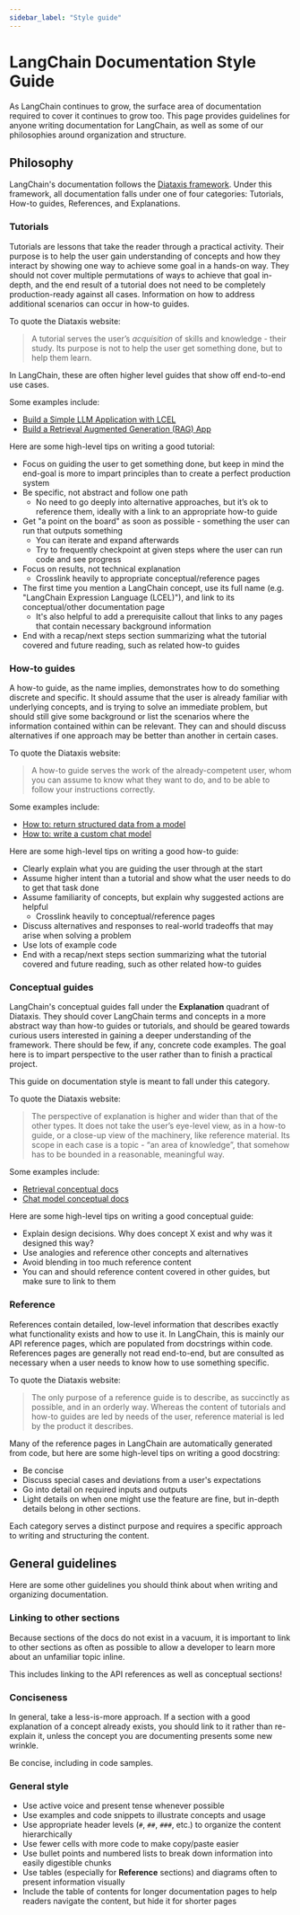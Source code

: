 ```yaml
---
sidebar_label: "Style guide"
---
```


# LangChain Documentation Style Guide

As LangChain continues to grow, the surface area of documentation required to cover it continues to grow too.
This page provides guidelines for anyone writing documentation for LangChain, as well as some of our philosophies around
organization and structure.

## Philosophy

LangChain's documentation follows the [Diataxis framework](https://diataxis.fr).
Under this framework, all documentation falls under one of four categories: Tutorials, How-to guides,
References, and Explanations.

### Tutorials

Tutorials are lessons that take the reader through a practical activity. Their purpose is to help the user
gain understanding of concepts and how they interact by showing one way to achieve some goal in a hands-on way. They should not cover
multiple permutations of ways to achieve that goal in-depth, and the end result of a tutorial does not need to
be completely production-ready against all cases. Information on how to address additional scenarios
can occur in how-to guides.

To quote the Diataxis website:

> A tutorial serves the user’s *acquisition* of skills and knowledge - their study. Its purpose is not to help the user get something done, but to help them learn.

In LangChain, these are often higher level guides that show off end-to-end use cases.

Some examples include:

- [Build a Simple LLM Application with LCEL](/docs/tutorials/llm_chain/)
- [Build a Retrieval Augmented Generation (RAG) App](/docs/tutorials/rag/)
  
Here are some high-level tips on writing a good tutorial:

- Focus on guiding the user to get something done, but keep in mind the end-goal is more to impart principles than to create a perfect production system
- Be specific, not abstract and follow one path
  - No need to go deeply into alternative approaches, but it’s ok to reference them, ideally with a link to an appropriate how-to guide
- Get "a point on the board" as soon as possible - something the user can run that outputs something
  - You can iterate and expand afterwards
  - Try to frequently checkpoint at given steps where the user can run code and see progress
- Focus on results, not technical explanation
  - Crosslink heavily to appropriate conceptual/reference pages
- The first time you mention a LangChain concept, use its full name (e.g. "LangChain Expression Language (LCEL)"), and link to its conceptual/other documentation page
  - It's also helpful to add a prerequisite callout that links to any pages that contain necessary background information
- End with a recap/next steps section summarizing what the tutorial covered and future reading, such as related how-to guides
  
### How-to guides

A how-to guide, as the name implies, demonstrates how to do something discrete and specific.
It should assume that the user is already familiar with underlying concepts, and is trying to solve an immediate problem, but
should still give some background or list the scenarios where the information contained within can be relevant.
They can and should discuss alternatives if one approach may be better than another in certain cases.

To quote the Diataxis website:

> A how-to guide serves the work of the already-competent user, whom you can assume to know what they want to do, and to be able to follow your instructions correctly.

Some examples include:

- [How to: return structured data from a model](/docs/how_to/structured_output/)
- [How to: write a custom chat model](/docs/how_to/custom_chat_model/)

Here are some high-level tips on writing a good how-to guide:

- Clearly explain what you are guiding the user through at the start
- Assume higher intent than a tutorial and show what the user needs to do to get that task done
- Assume familiarity of concepts, but explain why suggested actions are helpful
  - Crosslink heavily to conceptual/reference pages
- Discuss alternatives and responses to real-world tradeoffs that may arise when solving a problem
- Use lots of example code
- End with a recap/next steps section summarizing what the tutorial covered and future reading, such as other related how-to guides

### Conceptual guides

LangChain's conceptual guides fall under the **Explanation** quadrant of Diataxis. They should cover LangChain terms and concepts
in a more abstract way than how-to guides or tutorials, and should be geared towards curious users interested in
gaining a deeper understanding of the framework. There should be few, if any, concrete code examples. The goal here is to
impart perspective to the user rather than to finish a practical project.

This guide on documentation style is meant to fall under this category.

To quote the Diataxis website:

> The perspective of explanation is higher and wider than that of the other types. It does not take the user’s eye-level view, as in a how-to guide, or a close-up view of the machinery, like reference material. Its scope in each case is a topic - “an area of knowledge”, that somehow has to be bounded in a reasonable, meaningful way.

Some examples include:

- [Retrieval conceptual docs](/docs/concepts/#retrieval)
- [Chat model conceptual docs](/docs/concepts/#chat-models)

Here are some high-level tips on writing a good conceptual guide:

- Explain design decisions. Why does concept X exist and why was it designed this way?
- Use analogies and reference other concepts and alternatives
- Avoid blending in too much reference content
- You can and should reference content covered in other guides, but make sure to link to them

### Reference

References contain detailed, low-level information that describes exactly what functionality exists and how to use it.
In LangChain, this is mainly our API reference pages, which are populated from docstrings within code.
References pages are generally not read end-to-end, but are consulted as necessary when a user needs to know
how to use something specific.

To quote the Diataxis website:

> The only purpose of a reference guide is to describe, as succinctly as possible, and in an orderly way. Whereas the content of tutorials and how-to guides are led by needs of the user, reference material is led by the product it describes.

Many of the reference pages in LangChain are automatically generated from code,
but here are some high-level tips on writing a good docstring:

- Be concise
- Discuss special cases and deviations from a user's expectations
- Go into detail on required inputs and outputs
- Light details on when one might use the feature are fine, but in-depth details belong in other sections.

Each category serves a distinct purpose and requires a specific approach to writing and structuring the content.

## General guidelines

Here are some other guidelines you should think about when writing and organizing documentation.

### Linking to other sections

Because sections of the docs do not exist in a vacuum, it is important to link to other sections as often as possible
to allow a developer to learn more about an unfamiliar topic inline.

This includes linking to the API references as well as conceptual sections!

### Conciseness

In general, take a less-is-more approach. If a section with a good explanation of a concept already exists, you should link to it rather than
re-explain it, unless the concept you are documenting presents some new wrinkle.

Be concise, including in code samples.

### General style

- Use active voice and present tense whenever possible
- Use examples and code snippets to illustrate concepts and usage
- Use appropriate header levels (`#`, `##`, `###`, etc.) to organize the content hierarchically
- Use fewer cells with more code to make copy/paste easier
- Use bullet points and numbered lists to break down information into easily digestible chunks
- Use tables (especially for **Reference** sections) and diagrams often to present information visually
- Include the table of contents for longer documentation pages to help readers navigate the content, but hide it for shorter pages
